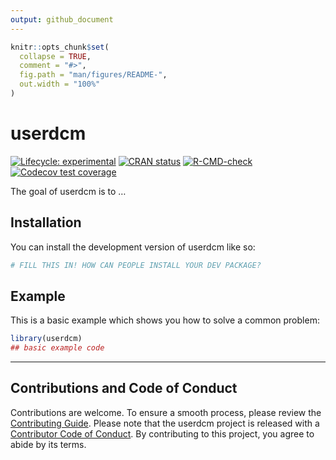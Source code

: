```yaml
---
output: github_document
---
```


<!-- README.md is generated from README.Rmd. Please edit that file -->

```r
knitr::opts_chunk$set(
  collapse = TRUE,
  comment = "#>",
  fig.path = "man/figures/README-",
  out.width = "100%"
)
```

# userdcm

<!-- badges: start -->
[![Lifecycle: experimental](https://img.shields.io/badge/lifecycle-experimental-orange.svg)](https://lifecycle.r-lib.org/articles/stages.html#experimental)
[![CRAN status](https://www.r-pkg.org/badges/version/userdcm)](https://CRAN.R-project.org/package=userdcm)
[![R-CMD-check](https://github.com/r-dcm/userdcm/actions/workflows/R-CMD-check.yaml/badge.svg)](https://github.com/r-dcm/userdcm/actions/workflows/R-CMD-check.yaml)
[![Codecov test coverage](https://codecov.io/gh/r-dcm/userdcm/branch/main/graph/badge.svg)](https://app.codecov.io/gh/r-dcm/userdcm?branch=main)
<!-- badges: end -->

The goal of userdcm is to ...

## Installation

You can install the development version of userdcm like so:

``` r
# FILL THIS IN! HOW CAN PEOPLE INSTALL YOUR DEV PACKAGE?
```

## Example

This is a basic example which shows you how to solve a common problem:

```r
library(userdcm)
## basic example code
```

---

## Contributions and Code of Conduct

Contributions are welcome. To ensure a smooth process, please review the [Contributing Guide](https://userdcm.r-dcm.org/CONTRIBUTING.html). Please note that the userdcm project is released with a [Contributor Code of Conduct](https://userdcm.r-dcm.org/CODE_OF_CONDUCT.html). By contributing to this project, you agree to abide by its terms.
